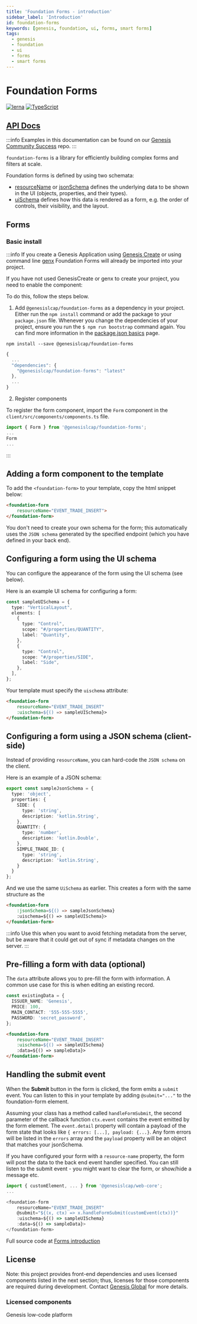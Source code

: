 ```yaml
---
title: 'Foundation Forms - introduction'
sidebar_label: 'Introduction'
id: foundation-forms
keywords: [genesis, foundation, ui, forms, smart forms]
tags:
  - genesis
  - foundation
  - ui
  - forms
  - smart forms
---
```


# Foundation Forms

[![lerna](https://img.shields.io/badge/maintained%20with-lerna-cc00ff.svg)](https://lerna.js.org/)
[![TypeScript](https://img.shields.io/badge/%3C%2F%3E-TypeScript-%230074c1.svg)](https://www.typescriptlang.org/)

## [API Docs](./docs/api/index.md)

:::info
Examples in this documentation can be found on our [Genesis Community Success](https://github.com/genesiscommunitysuccess/form-examples) repo.
:::

`foundation-forms` is a library for efficiently building complex forms and filters at scale.

Foundation forms is defined by using two schemata:

- [resourceName](/web/forms/docs/api/foundation-forms.filters.resourcename/?_highlight=resourcename) or [jsonSchema](https://learn.genesis.global/docs/web/forms/docs/api/foundation-forms.filters.jsonschema/?_highlight=jsonschema) defines the underlying data to be shown in the UI (objects, properties, and their types).
- [uiSchema](/web/forms/docs/api/foundation-forms.uischema/?_highlight=uischema#uischema-type) defines how this data is rendered as a form, e.g. the order of controls, their visibility, and the layout.

## Forms

### Basic install

:::info
If you create a Genesis Application using [Genesis Create](https://learn.genesis.global/docs/getting-started/quick-start/create-new-application/) or using command line [genx](https://learn.genesis.global/docs/getting-started/quick-start/new-project-using-genx/create-a-new-project/) Foundation Forms will already be imported into your project.

If you have not used GenesisCreate or genx to create your project, you need to enable the component:

To do this, follow the steps below.

1. Add `@genesislcap/foundation-forms` as a dependency in your project. Either run the `npm install` command or add the package to your `package.json` file. Whenever you change the dependencies of your project, ensure you run the `$ npm run bootstrap` command again. You can find more information in the [package.json basics](../../../web/basics/package-json-basics/) page.

```
npm install --save @genesislcap/foundation-forms
```

```javascript
{
  ...
  "dependencies": {
    "@genesislcap/foundation-forms": "latest"
  },
  ...
}
```

2. Register components

To register the form component, import the `Form` component in the `client/src/components/components.ts` file.

```ts
import { Form } from '@genesislcap/foundation-forms';
...
Form
...
```
:::

## Adding a form component to the template
To add the `<foundation-form>` to your template, copy the html snippet below:

```html
<foundation-form
    resourceName="EVENT_TRADE_INSERT">
</foundation-form>
```

You don't need to create your own schema for the form; this automatically uses the `JSON schema` generated by the specified endpoint (which you have defined in your back end). 

## Configuring a form using the UI schema

You can configure the appearance of the form using the UI schema (see below).

Here is an example UI schema for configuring a form:

```ts
const sampleUISchema = {
  type: "VerticalLayout",
  elements: [
    {
      type: "Control",
      scope: "#/properties/QUANTITY",
      label: "Quantity",
    },
    {
      type: "Control",
      scope: "#/properties/SIDE",
      label: "Side",
    },
  ],
};
```

Your template must specify the `uischema` attribute:

```html
<foundation-form
    resourceName="EVENT_TRADE_INSERT"
    :uischema=${() => sampleUISchema}>
</foundation-form>
```

## Configuring a form using a JSON schema (client-side)

Instead of providing `resourceName`, you can hard-code the `JSON schema` on the client.

Here is an example of a JSON schema:

```ts
export const sampleJsonSchema = {
  type: 'object',
  properties: {
    SIDE: {
      type: 'string',
      description: 'kotlin.String',
    },
    QUANTITY: {
      type: 'number',
      description: 'kotlin.Double',
    },
    SIMPLE_TRADE_ID: {
      type: 'string',
      description: 'kotlin.String',
    }
  }
};
```

And we use the same `UiSchema` as earlier. This creates a form with the same structure as the

```html
<foundation-form
    :jsonSchema=${() => sampleJsonSchema}
    :uischema=${() => sampleUISchema}>
</foundation-form>
```

:::info
Use this when you want to avoid fetching metadata from the server, but be aware that it could get out of sync if metadata changes on the server.
:::

## Pre-filling a form with data (optional)

The `data` attribute allows you to pre-fill the form with information. A common use case for this is when editing an existing record.

```ts
const existingData = {
  ISSUER_NAME: 'Genesis',
  PRICE: 100,
  MAIN_CONTACT: '555-555-5555',
  PASSWORD: 'secret_password',
};
```

```html
<foundation-form
    resourceName="EVENT_TRADE_INSERT"
    :uischema=${() => sampleUISchema}
    :data=${() => sampleData}>
</foundation-form>
```

## Handling the submit event

When the **Submit** button in the form is clicked, the form emits a `submit` event. You can listen to this in your template by adding `@submit="..."` to the foundation-form element.

Assuming your class has a method called `handleFormSubmit`, the second parameter of the callback function `ctx.event` contains the event emitted by the form element. The `event.detail` property will contain a payload of the form state that looks like `{ errors: [...], payload: {...}`. Any form errors will be listed in the `errors` array and the `payload` property will be an object that matches your jsonSchema.

If you have configured your form with a `resource-name` property, the form will post the data to the back end event handler specified. You can still listen to the submit event - you might want to clear the form, or show/hide a message etc.

```ts
import { customElement, ... } from '@genesislcap/web-core';
...

<foundation-form
    resourceName="EVENT_TRADE_INSERT"
    @submit="${(x, ctx) => x.handleFormSubmit(customEvent(ctx))}"
    :uischema=${() => sampleUISchema}
    :data=${() => sampleData}>
</foundation-form>
```

Full source code at [Forms introduction](https://github.com/genesiscommunitysuccess/form-examples/tree/main/client/src/routes/forms-introduction)

## License

Note: this project provides front-end dependencies and uses licensed components listed in the next section; thus, licenses for those components are required during development. Contact [Genesis Global](https://genesis.global/contact-us/) for more details.

### Licensed components
Genesis low-code platform
